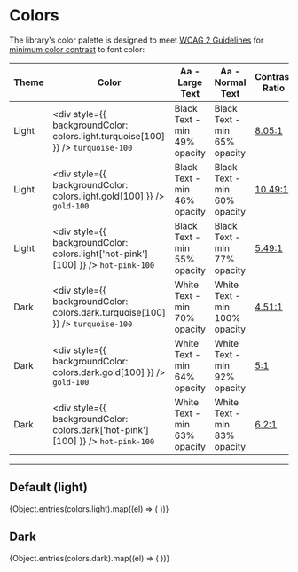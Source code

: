 
<Meta title="Atoms/Colors" />

# Colors
The library's color palette is designed to meet [WCAG 2 Guidelines](https://www.w3.org/TR/WCAG20/#visual-audio-contrast-contrast) for [minimum color contrast](https://dequeuniversity.com/rules/axe/4.4/color-contrast?application=axeAPI) to font color:

| Theme | Color | Aa - Large Text | Aa - Normal Text | Contrast Ratio |
|---|---|---|---|---|
| Light | <div style={{ backgroundColor: colors.light.turquoise[100] }} /> `turquoise-100` | Black Text - min 49% opacity | Black Text - min 65% opacity | [8.05:1](https://webaim.org/resources/contrastchecker/?fcolor=000000&bcolor=00B0C9) |
| Light | <div style={{ backgroundColor: colors.light.gold[100] }} /> `gold-100` | Black Text - min 46% opacity | Black Text - min 60% opacity | [10.49:1](https://webaim.org/resources/contrastchecker/?fcolor=000000&bcolor=FFA300) |
| Light | <div style={{ backgroundColor: colors.light['hot-pink'][100] }} /> `hot-pink-100` | Black Text - min 55% opacity | Black Text - min 77% opacity | [5.49:1](https://webaim.org/resources/contrastchecker/?fcolor=000000&bcolor=FF1654) |
| Dark | <div style={{ backgroundColor: colors.dark.turquoise[100] }} /> `turquoise-100` | White Text - min 70% opacity | White Text - min 100% opacity | [4.51:1](https://webaim.org/resources/contrastchecker/?fcolor=FFFFFF&bcolor=008299) |
| Dark | <div style={{ backgroundColor: colors.dark.gold[100] }} /> `gold-100` | White Text - min 64% opacity | White Text - min 92% opacity | [5:1](https://webaim.org/resources/contrastchecker/?fcolor=FFFFFF&bcolor=A35F00) |\
| Dark | <div style={{ backgroundColor: colors.dark['hot-pink'][100] }} /> `hot-pink-100` | White Text - min 63% opacity | White Text - min 83% opacity | [6.2:1](https://webaim.org/resources/contrastchecker/?fcolor=FFFFFF&bcolor=C4002C) |
____

<style>
{`.sbdocs-div {
    padding: 1rem;
  }
  .sbdocs-div.dark div,
  .sbdocs-div.dark h2 {
    color: rgb(var(--white-100) / 1);
  }
}`}
</style>

<div>
  <h2>Default (light)</h2>
  <ColorPalette>
    {Object.entries(colors.light).map((el) => (
      <ColorItem key={el[0]} title={el[0]} colors={{ ...el[1] }} />
    ))}
  </ColorPalette>
</div>

<div className="dark bg-black text-white">
  <h2>Dark</h2>
  <ColorPalette>
    {Object.entries(colors.dark).map((el) => (
      <ColorItem key={el[0]} title={el[0]} colors={{ ...el[1] }} />
    ))}
  </ColorPalette>
</div>


